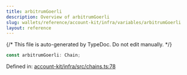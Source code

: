 ```yaml
---
title: arbitrumGoerli
description: Overview of arbitrumGoerli
slug: wallets/reference/account-kit/infra/variables/arbitrumGoerli
layout: reference
---
```


{/* This file is auto-generated by TypeDoc. Do not edit manually. */}

```ts
const arbitrumGoerli: Chain;
```

Defined in: [account-kit/infra/src/chains.ts:78](https://github.com/alchemyplatform/aa-sdk/blob/dc58c113ff1eeb06d4b3f76c505cbbaad47db8fc/account-kit/infra/src/chains.ts#L78)
